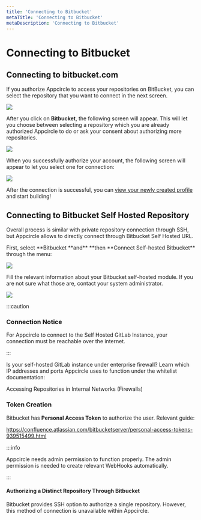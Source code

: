 ```yaml
---
title: 'Connecting to Bitbucket'
metaTitle: 'Connecting to Bitbucket'
metaDescription: 'Connecting to Bitbucket'
---
```



# Connecting to Bitbucket

## Connecting to bitbucket.com

If you authorize Appcircle to access your repositories on BitBucket, you can select the repository that you want to connect in the next screen.

![](<https://cdn.appcircle.io/docs/assets/image (239).png>)

After you click on **Bitbucket**, the following screen will appear. This will let you choose between selecting a repository which you are already authorized Appcircle to do or ask your consent about authorizing more repositories.

![](<https://cdn.appcircle.io/docs/assets/image (234).png>)

When you successfully authorize your account, the following screen will appear to let you select one for connection:

![](<https://cdn.appcircle.io/docs/assets/image (236).png>)

After the connection is successful, you can [view your newly created profile](https://docs.appcircle.io/build/adding-a-build-profile#view-the-newly-created-build-profile) and start building!

## Connecting to Bitbucket Self Hosted Repository

Overall process is similar with private repository connection through SSH, but Appcircle allows to directly connect through Bitbucket Self Hosted URL.

First, select **Bitbucket **and\*\* **then **Connect Self-hosted Bitbucket\*\* through the menu:

![](<https://cdn.appcircle.io/docs/assets/image (229).png>)

Fill the relevant information about your Bitbucket self-hosted module. If you are not sure what those are, contact your system administrator.

![](<https://cdn.appcircle.io/docs/assets/image (230).png>)

:::caution

### Connection Notice

For Appcircle to connect to the Self Hosted GitLab Instance, your connection must be reachable over the internet.&#x20;

:::

Is your self-hosted GitLab instance under enterprise firewall? Learn which IP addresses and ports Appcircle uses to function under the whitelist documentation:

<ContentRef url="../../infrastructure/accessing-repositories-in-internal-networks-firewalls">
  Accessing Repositories in Internal Networks (Firewalls)
</ContentRef>

### Token Creation

Bitbucket has **Personal Access Token** to authorize the user. Relevant guide:

https://confluence.atlassian.com/bitbucketserver/personal-access-tokens-939515499.html

:::info

Appcircle needs admin permission to function properly. The admin permission is needed to create relevant WebHooks automatically.

:::

#### Authorizing a Distinct Repository Through Bitbucket

Bitbucket provides SSH option to authorize a single repository. However, this method of connection is unavailable within Appcircle.
